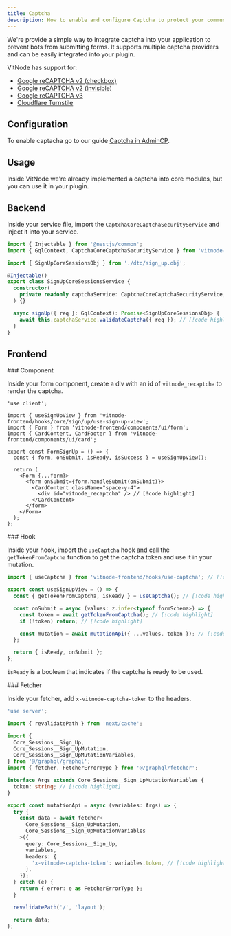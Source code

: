 ```yaml
---
title: Captcha
description: How to enable and configure Captcha to protect your community from spam.
---
```


We're provide a simple way to integrate captcha into your application to prevent bots from submitting forms. It supports multiple captcha providers and can be easily integrated into your plugin.

VitNode has support for:

- [Google reCAPTCHA v2 (checkbox)](https://www.google.com/recaptcha/about/)
- [Google reCAPTCHA v2 (invisible)](https://www.google.com/recaptcha/about/)
- [Google reCAPTCHA v3](https://www.google.com/recaptcha/about/)
- [Cloudflare Turnstile](https://www.cloudflare.com/products/turnstile/)

## Configuration

To enable captacha go to our guide [Captcha in AdminCP](/docs/guides/captcha).

## Usage

Inside VitNode we're already implemented a captcha into core modules, but you can use it in your plugin.

## Backend

Inside your service file, import the `CaptchaCoreCaptchaSecurityService` and inject it into your service.

```ts title="sign-up.service.ts"
import { Injectable } from '@nestjs/common';
import { GqlContext, CaptchaCoreCaptchaSecurityService } from 'vitnode-backend'; // [!code highlight]

import { SignUpCoreSessionsObj } from './dto/sign_up.obj';

@Injectable()
export class SignUpCoreSessionsService {
  constructor(
    private readonly captchaService: CaptchaCoreCaptchaSecurityService, // [!code highlight]
  ) {}

  async signUp({ req }: GqlContext): Promise<SignUpCoreSessionsObj> {
    await this.captchaService.validateCaptcha({ req }); // [!code highlight]
  }
}
```

## Frontend


<Steps>

<Step>
### Component

Inside your form component, create a div with an id of `vitnode_recaptcha` to render the captcha.

```tsx title="content.tsx"
'use client';

import { useSignUpView } from 'vitnode-frontend/hooks/core/sign/up/use-sign-up-view';
import { Form } from 'vitnode-frontend/components/ui/form';
import { CardContent, CardFooter } from 'vitnode-frontend/components/ui/card';

export const FormSignUp = () => {
  const { form, onSubmit, isReady, isSuccess } = useSignUpView();

  return (
    <Form {...form}>
      <form onSubmit={form.handleSubmit(onSubmit)}>
        <CardContent className="space-y-4">
          <div id="vitnode_recaptcha" /> // [!code highlight]
        </CardContent>
      </form>
    </Form>
  );
};
```

</Step>
<Step>
### Hook

Inside your hook, import the `useCaptcha` hook and call the `getTokenFromCaptcha` function to get the captcha token and use it in your mutation.

```ts title="use-sign-up-view.ts"
import { useCaptcha } from 'vitnode-frontend/hooks/use-captcha'; // [!code highlight]

export const useSignUpView = () => {
  const { getTokenFromCaptcha, isReady } = useCaptcha(); // [!code highlight]

  const onSubmit = async (values: z.infer<typeof formSchema>) => {
    const token = await getTokenFromCaptcha(); // [!code highlight]
    if (!token) return; // [!code highlight]

    const mutation = await mutationApi({ ...values, token }); // [!code highlight]
  };

  return { isReady, onSubmit };
};
```

`isReady` is a boolean that indicates if the captcha is ready to be used.

</Step>
<Step>
### Fetcher

Inside your fetcher, add `x-vitnode-captcha-token` to the headers.

```ts title="mutation-api.ts"
'use server';

import { revalidatePath } from 'next/cache';

import {
  Core_Sessions__Sign_Up,
  Core_Sessions__Sign_UpMutation,
  Core_Sessions__Sign_UpMutationVariables,
} from '@/graphql/graphql';
import { fetcher, FetcherErrorType } from '@/graphql/fetcher';

interface Args extends Core_Sessions__Sign_UpMutationVariables {
  token: string; // [!code highlight]
}

export const mutationApi = async (variables: Args) => {
  try {
    const data = await fetcher<
      Core_Sessions__Sign_UpMutation,
      Core_Sessions__Sign_UpMutationVariables
    >({
      query: Core_Sessions__Sign_Up,
      variables,
      headers: {
        'x-vitnode-captcha-token': variables.token, // [!code highlight]
      },
    });
  } catch (e) {
    return { error: e as FetcherErrorType };
  }

  revalidatePath('/', 'layout');

  return data;
};
```

</Step>
</Steps>

